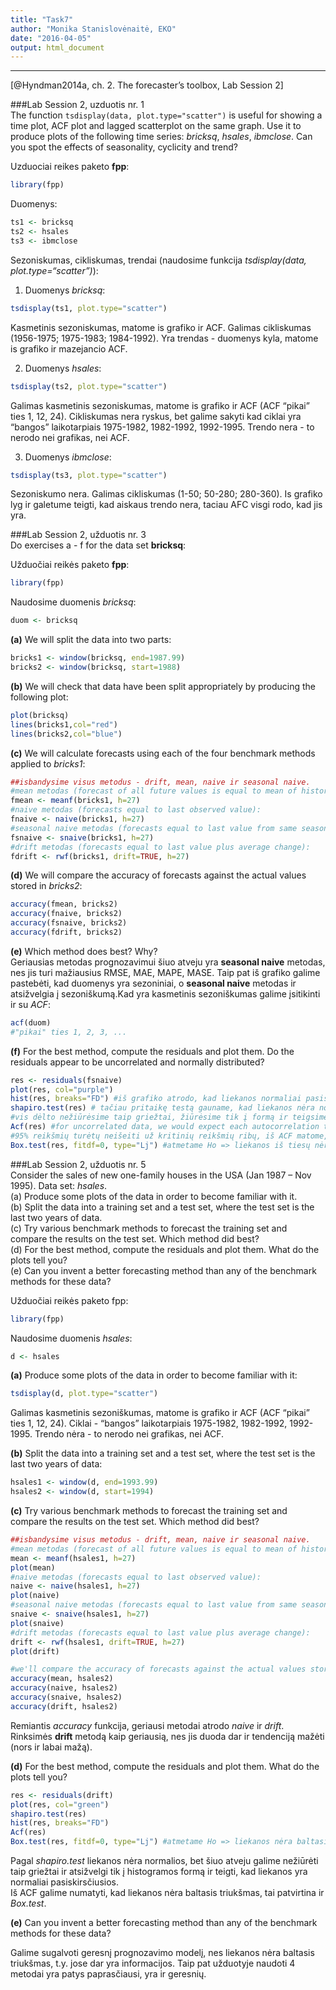 ```yaml
---
title: "Task7"
author: "Monika Stanislovėnaitė, EKO"
date: "2016-04-05"
output: html_document
---
```

---
[@Hyndman2014a, ch. 2. The forecaster’s toolbox, Lab Session 2]

###Lab Session 2, uzduotis nr. 1  
The function `tsdisplay(data, plot.type="scatter")` is useful for showing a time plot, ACF plot and lagged scatterplot on the same graph. Use it to produce plots of the following time series: *bricksq*, *hsales*, *ibmclose*. Can you spot the effects of seasonality, cyclicity and trend?  

Uzduociai reikes paketo **fpp**:
```r
library(fpp)
```

Duomenys:
```r
ts1 <- bricksq
ts2 <- hsales
ts3 <- ibmclose
```
  
Sezoniskumas, cikliskumas, trendai (naudosime funkcija *tsdisplay(data, plot.type="scatter")*):  

1) Duomenys *bricksq*:
```r
tsdisplay(ts1, plot.type="scatter")
```
  
Kasmetinis sezoniskumas, matome is grafiko ir ACF. Galimas cikliskumas (1956-1975; 1975-1983; 1984-1992). Yra trendas - duomenys kyla, matome is grafiko ir mazejancio ACF.  
  
2) Duomenys *hsales*:
```r
tsdisplay(ts2, plot.type="scatter")
```
  
Galimas kasmetinis sezoniskumas, matome is grafiko ir ACF (ACF "pikai" ties 1, 12, 24). Cikliskumas nera ryskus, bet galime sakyti kad ciklai yra "bangos" laikotarpiais 1975-1982, 1982-1992, 1992-1995. Trendo nera - to nerodo nei grafikas, nei ACF.  
  
3) Duomenys *ibmclose*:
```r
tsdisplay(ts3, plot.type="scatter")
```
  
Sezoniskumo nera. Galimas cikliskumas (1-50; 50-280; 280-360). Is grafiko lyg ir galetume teigti, kad aiskaus trendo nera, taciau AFC visgi rodo, kad jis yra.  
  
  
###Lab Session 2, užduotis nr. 3  
Do exercises a - f for the data set **bricksq**:  
  
  
Užduočiai reikės paketo **fpp**:
```r
library(fpp)
```

Naudosime duomenis *bricksq*:
```r
duom <- bricksq
```
  
**(a)** We will split the data into two parts:
```r
bricks1 <- window(bricksq, end=1987.99)
bricks2 <- window(bricksq, start=1988)
```
  
**(b)** We will check that data have been split appropriately by producing the following plot:
```r
plot(bricksq)
lines(bricks1,col="red")
lines(bricks2,col="blue")
```
  
**(c)** We will calculate forecasts using each of the four benchmark methods applied to *bricks1*:
```r
##isbandysime visus metodus - drift, mean, naive ir seasonal naive.
#mean metodas (forecast of all future values is equal to mean of historical data):
fmean <- meanf(bricks1, h=27)
#naive metodas (forecasts equal to last observed value):
fnaive <- naive(bricks1, h=27)
#seasonal naive metodas (forecasts equal to last value from same season):
fsnaive <- snaive(bricks1, h=27)
#drift metodas (forecasts equal to last value plus average change):
fdrift <- rwf(bricks1, drift=TRUE, h=27)
```
  
**(d)** We will compare the accuracy of forecasts against the actual values stored in *bricks2*:
```r
accuracy(fmean, bricks2)
accuracy(fnaive, bricks2)
accuracy(fsnaive, bricks2)
accuracy(fdrift, bricks2)
```
  
**(e)** Which method does best? Why?  
Geriausias metodas prognozavimui šiuo atveju yra **seasonal naive** metodas, nes jis turi mažiausius RMSE, MAE, MAPE, MASE. Taip pat iš grafiko galime pastebėti, kad duomenys yra sezoniniai, o **seasonal naive** metodas ir atsižvelgia į sezoniškumą.Kad yra kasmetinis sezoniškumas galime įsitikinti ir su *ACF*:
```r
acf(duom)
#"pikai" ties 1, 2, 3, ...
```
  
**(f)** For the best method, compute the residuals and plot them. Do the residuals appear to be uncorrelated and normally distributed?
```r
res <- residuals(fsnaive)
plot(res, col="purple")
hist(res, breaks="FD") #iš grafiko atrodo, kad liekanos normaliai pasiskirsčiusios
shapiro.test(res) # tačiau pritaikę testą gauname, kad liekanos nėra normalios
#vis dėlto nežiūrėsime taip griežtai, žiūrėsime tik į formą ir teigsime, kad liekanos normalios
Acf(res) #for uncorrelated data, we would expect each autocorrelation to be close to 0
#95% reikšmių turėtų neišeiti už kritinių reikšmių ribų, iš ACF matome, kad nemažai reikšmių išeina už kritinių reikšmių, tai greičiausiai liekanos yra koreliuotos.
Box.test(res, fitdf=0, type="Lj") #atmetame Ho => liekanos iš tiesų nėra baltasis triukšmas (yra koreliuotos).
```
  
  
###Lab Session 2, užduotis nr. 5  
Consider the sales of new one-family houses in the USA (Jan 1987 – Nov 1995). Data set: *hsales*.  
(a) Produce some plots of the data in order to become familiar with it.  
(b) Split the data into a training set and a test set, where the test set is the last two years of data.  
(c) Try various benchmark methods to forecast the training set and compare the results on the test set. Which method did best?  
(d) For the best method, compute the residuals and plot them. What do the plots tell you?  
(e) Can you invent a better forecasting method than any of the benchmark methods for these data?  
  
  
Užduočiai reikės paketo fpp:
```r
library(fpp)
```

Naudosime duomenis *hsales*:
```r
d <- hsales
```

**(a)** Produce some plots of the data in order to become familiar with it:
```r
tsdisplay(d, plot.type="scatter")
```
  
Galimas kasmetinis sezoniškumas, matome is grafiko ir ACF (ACF "pikai" ties 1, 12, 24). Ciklai - "bangos" laikotarpiais 1975-1982, 1982-1992, 1992-1995. Trendo nėra - to nerodo nei grafikas, nei ACF.
  
**(b)** Split the data into a training set and a test set, where the test set is the last two years of data:
```r
hsales1 <- window(d, end=1993.99)
hsales2 <- window(d, start=1994)
```

**(c)** Try various benchmark methods to forecast the training set and compare the results on the test set. Which method did best?
```r
##isbandysime visus metodus - drift, mean, naive ir seasonal naive.
#mean metodas (forecast of all future values is equal to mean of historical data):
mean <- meanf(hsales1, h=27)
plot(mean)
#naive metodas (forecasts equal to last observed value):
naive <- naive(hsales1, h=27)
plot(naive)
#seasonal naive metodas (forecasts equal to last value from same season):
snaive <- snaive(hsales1, h=27)
plot(snaive)
#drift metodas (forecasts equal to last value plus average change):
drift <- rwf(hsales1, drift=TRUE, h=27)
plot(drift)

#we'll compare the accuracy of forecasts against the actual values stored in hsales2:
accuracy(mean, hsales2)
accuracy(naive, hsales2)
accuracy(snaive, hsales2)
accuracy(drift, hsales2)
```
  
Remiantis *accuracy* funkcija, geriausi metodai atrodo *naive* ir *drift*. Rinksimės **drift** metodą kaip geriausią, nes jis duoda dar ir tendenciją mažėti (nors ir labai mažą).  
  
**(d)** For the best method, compute the residuals and plot them. What do the plots tell you?
```r
res <- residuals(drift)
plot(res, col="green")
shapiro.test(res)
hist(res, breaks="FD")
Acf(res)
Box.test(res, fitdf=0, type="Lj") #atmetame Ho => liekanos nėra baltasis triukšmas.
```
  
Pagal *shapiro.test* liekanos nėra normalios, bet šiuo atveju galime nežiūrėti taip griežtai ir atsižvelgi tik į histogramos formą ir teigti, kad liekanos yra normaliai pasiskirsčiusios.  
Iš ACF galime numatyti, kad liekanos nėra baltasis triukšmas, tai patvirtina ir *Box.test*.  
  
**(e)** Can you invent a better forecasting method than any of the benchmark methods for these data?  
  
Galime sugalvoti geresnį prognozavimo modelį, nes liekanos nėra baltasis triukšmas, t.y. jose dar yra informacijos. Taip pat užduotyje naudoti 4 metodai yra patys paprasčiausi, yra ir geresnių.
